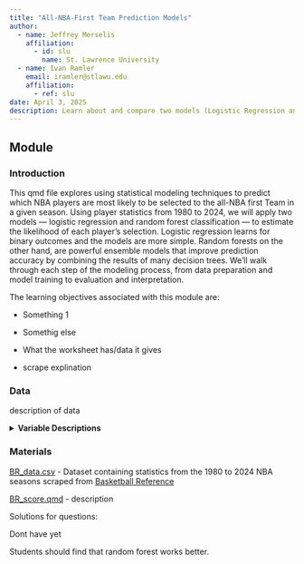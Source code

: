 ```yaml
---
title: "All-NBA-First Team Prediction Models"
author:
  - name: Jeffrey Merselis
    affiliation:
      - id: slu
        name: St. Lawrence University
  - name: Ivan Ramler
    email: iramler@stlawu.edu
    affiliation:
      - ref: slu
date: April 3, 2025
description: Learn about and compare two models (Logistic Regression and Random Forest), that will predict NBA players to make the all-NBA first team in a given season. 
---
```


## Module

### Introduction

This qmd file explores using statistical modeling techniques to predict which NBA players are most likely to be selected to the all-NBA first Team in a given season. Using player statistics from 1980 to 2024, we will apply two models --- logistic regression and random forest classification --- to estimate the likelihood of each player's selection. Logistic regression learns for binary outcomes and the models are more simple. Random forests on the other hand, are powerful ensemble models that improve prediction accuracy by combining the results of many decision trees. We'll walk through each step of the modeling process, from data preparation and model training to evaluation and interpretation.

::: {.callout-note collapse="true" title="Learning Objectives" appearance="minimal"}
The learning objectives associated with this module are:

-   Something 1

-   Somethig else
:::

::: {.callout-note collapse="true" title="Methods" appearance="minimal"}
-   What the worksheet has/data it gives 

-   scrape explination
:::

### Data

description of data

<details>

<summary><b>Variable Descriptions</b></summary>

| **Column** | **Description** |
|------------|-----------------|
| **Rk** | Player's rank that season (specific to basketball-reference.com) |
| **Player** | Player's full name |
| **Age** | Player's age during the season |
| **Team** | Final team the player was on during the season |
| **Pos** | Player's listed position (e.g., PG, SF) |
| **G** | Games played in the season |
| **GS** | Games started in the season |
| **MP** | Minutes played per game |
| **FG** | Field goals made per game |
| **FGA** | Field goals attempted per game |
| **FG%** | Field goal percentage |
| **3P** | Three-pointers made per game |
| **3PA** | Three-pointers attempted per game |
| **3P%** | Three-point percentage |
| **2P** | Two-pointers made per game |
| **2PA** | Two-pointers attempted per game |
| **2P%** | Two-point percentage |
| **eFG%** | Effective field goal percentage (accounts for 3-point value) |
| **FT** | Free throws made per game |
| **FTA** | Free throws attempted per game |
| **FT%** | Free throw percentage |
| **ORB** | Offensive rebounds per game |
| **DRB** | Defensive rebounds per game |
| **TRB** | Total rebounds per game |
| **AST** | Assists per game |
| **STL** | Steals per game |
| **BLK** | Blocks per game |
| **TOV** | Turnovers per game |
| **PF** | Personal fouls per game |
| **PTS** | Points per game |
| **Awards** | List of awards (e.g., MVP, NBA1, DPOTY), blank if none |
| **Season** | Year of the season |

::: {.callout-note collapse="true" title="Important Baskerball Terms" appearance="minimal"}
**This might:** not be needed but I'll keeo it here for a min
:::

**Data Source**

The data is obtained from the BasketballReference.com, a website that has indepth statistics on the NBA, WNBA, NCAA basketball, and international basketball. [Basketball Reference](basketball-reference.com/){target="_blank"}.

</details>

### Materials

[BR_data.csv](BR_data.csv) - Dataset containing statistics from the 1980 to 2024 NBA seasons scraped from [Basketball Reference](https://www.basketball-reference.com/){target="_blank"}

[BR_score.qmd](BR_score.qmd) - description

Solutions for questions:

Dont have yet

::: {.callout-note collapse="true" title="Conclusion" appearance="minimal"}
Students should find that random forest works better.
:::